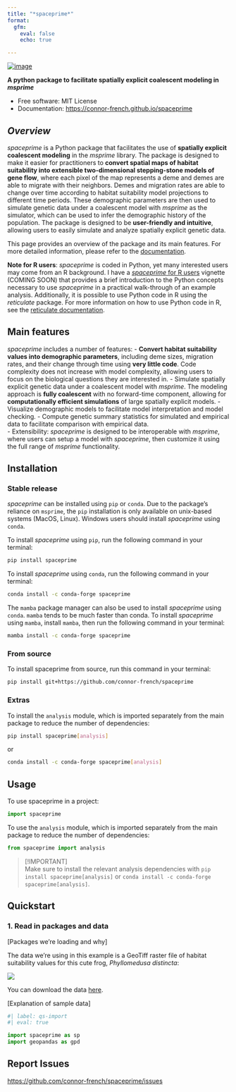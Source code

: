 ```yaml
---
title: "*spaceprime*"
format: 
  gfm:
    eval: false
    echo: true

---
```



[![image](https://img.shields.io/pypi/v/spaceprime.svg)](https://pypi.python.org/pypi/spaceprime)


**A python package to facilitate spatially explicit coalescent modeling in *msprime***


-   Free software: MIT License
-   Documentation: <https://connor-french.github.io/spaceprime>

## *Overview*
*spaceprime* is a Python package that facilitates the use of **spatially explicit coalescent modeling** in the *msprime* library. The package is designed to make it easier for practitioners to **convert spatial maps of habitat suitability into extensible two-dimensional stepping-stone models of gene flow**, where each pixel of the map represents a deme and demes are able to migrate with their neighbors. Demes and migration rates are able to change over time according to habitat suitability model projections to different time periods. These demographic parameters are then used to simulate genetic data under a coalescent model with *msprime* as the simulator, which can be used to infer the demographic history of the population. The package is designed to be **user-friendly and intuitive**, allowing users to easily simulate and analyze spatially explicit genetic data.  

This page provides an overview of the package and its main features. For more detailed information, please refer to the [documentation](https://connor-french.github.io/spaceprime).  

**Note for R users**: *spaceprime* is coded in Python, yet many interested users may come from an R background. I have a [*spaceprime* for R users]() vignette (COMING SOON) that provides a brief introduction to the Python concepts necessary to use *spaceprime* in a practical walk-through of an example analysis. Additionally, it is possible to use Python code in R using the *reticulate* package. For more information on how to use Python code in R, see the [reticulate documentation](https://rstudio.github.io/reticulate/).

## Main features
*spaceprime* includes a number of features:
- **Convert habitat suitability values into demographic parameters**, including deme sizes, migration rates, and their change through time using **very little code**. Code complexity does not increase with model complexity, allowing users to focus on the biological questions they are interested in.
- Simulate spatially explicit genetic data under a coalescent model with *msprime*. The modeling approach is **fully coalescent** with no forward-time component, allowing for **computationally efficient simulations** of large spatially explicit models. 
- Visualize demographic models to facilitate model interpretation and model checking.
- Compute genetic summary statistics for simulated and empirical data to facilitate comparison with empirical data.  
- Extensibility: *spaceprime* is designed to be interoperable with *msprime*, where users can setup a model with *spaceprime*, then customize it using the full range of *msprime* functionality. 

## Installation

### Stable release

*spaceprime* can be installed using `pip` or `conda`. Due to the package's reliance on `msprime`, the `pip` installation is only available on unix-based systems (MacOS, Linux). Windows users should install *spaceprime* using `conda`.

To install *spaceprime* using `pip`, run the following command in your terminal:

```bash
pip install spaceprime
```

To install *spaceprime* using `conda`, run the following command in your terminal:

```bash
conda install -c conda-forge spaceprime
```

The `mamba` package manager can also be used to install *spaceprime* using `conda`. `mamba` tends to be much faster than conda. To install *spaceprime* using `mamba`, install `mamba`, then run the following command in your terminal:

```bash
mamba install -c conda-forge spaceprime
```

### From source

To install spaceprime from source, run this command in your terminal:

```bash
pip install git+https://github.com/connor-french/spaceprime
```

### Extras

To install the `analysis` module, which is imported separately from the main package to reduce the number of dependencies:

```bash
pip install spaceprime[analysis]
```

or  

```bash
conda install -c conda-forge spaceprime[analysis]
```

## Usage

To use spaceprime in a project:

```python
import spaceprime
```

To use the `analysis` module, which is imported separately from the main package to reduce the number of dependencies:

```python
from spaceprime import analysis
```

> [!IMPORTANT]  
> Make sure to install the relevant analysis dependencies with `pip install spaceprime[analysis]` or `conda install -c conda-forge spaceprime[analysis]`.

## Quickstart

### 1. Read in packages and data

[Packages we're loading and why]

The data we're using in this example is a GeoTiff raster file of habitat suitability values for this cute frog, *Phyllomedusa distincta*:  

![](images/pdistincta.jpg)  

You can download the data [here]().

[Explanation of sample data]

```python
#| label: qs-import
#| eval: true

import spaceprime as sp
import geopandas as gpd


```



## Report Issues
[https://github.com/connor-french/spaceprime/issues](https://github.com/connor-french/spaceprime/issues)

